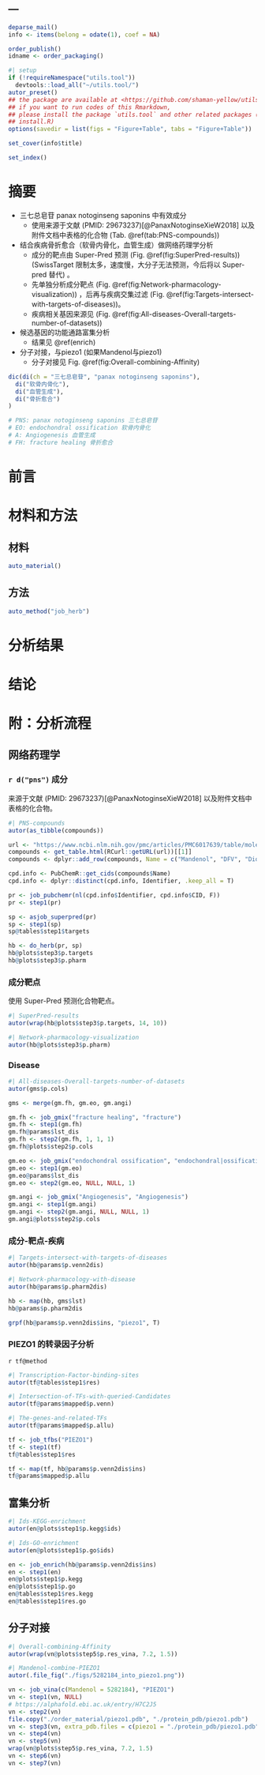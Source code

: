 ---
---

```r
deparse_mail()
info <- items(belong = odate(1), coef = NA)

order_publish()
idname <- order_packaging()
```

```r
#| setup
if (!requireNamespace("utils.tool"))
  devtools::load_all("~/utils.tool/")
autor_preset()
## the package are available at <https://github.com/shaman-yellow/utils.tool>
## if you want to run codes of this Rmarkdown,
## please install the package `utils.tool` and other related packages (run
## install.R)
options(savedir = list(figs = "Figure+Table", tabs = "Figure+Table"))
```

```r
set_cover(info$title)
```

```r
set_index()
```

# 摘要 {#abstract}

- 三七总皂苷 panax notoginseng saponins 中有效成分
    - 使用来源于文献 (PMID: 29673237)[@PanaxNotoginseXieW2018] 以及附件文档中表格的化合物 (Tab. \@ref(tab:PNS-compounds)) 
- 结合疾病骨折愈合（软骨内骨化，血管生成）做网络药理学分析
    - 成分的靶点由 Super-Pred 预测 (Fig. \@ref(fig:SuperPred-results)) (SwissTarget 限制太多，速度慢，大分子无法预测，今后将以 Super-pred 替代) 。
    - 先单独分析成分靶点 (Fig. \@ref(fig:Network-pharmacology-visualization)) ，后再与疾病交集过滤 (Fig. \@ref(fig:Targets-intersect-with-targets-of-diseases))。
    - 疾病相关基因来源见 (Fig. \@ref(fig:All-diseases-Overall-targets-number-of-datasets))
- 候选基因的功能通路富集分析
    - 结果见 \@ref(enrich)
- 分子对接，与piezo1 (如果Mandenol与piezo1)
    - 分子对接见 Fig. \@ref(fig:Overall-combining-Affinity)

```r
dic(di(ch = "三七总皂苷", "panax notoginseng saponins"),
  di("软骨内骨化"),
  di("血管生成"),
  di("骨折愈合")
)

# PNS: panax notoginseng saponins 三七总皂苷
# EO: endochondral ossification 软骨内骨化
# A: Angiogenesis 血管生成
# FH: fracture healing 骨折愈合
```

# 前言 {#introduction}

# 材料和方法 {#methods}

## 材料

```r
auto_material()
```

## 方法

```r
auto_method("job_herb")
```

# 分析结果 {#results}

# 结论 {#dis}

# 附：分析流程 {#workflow}

## 网络药理学

### `r d("pns")` 成分

来源于文献 (PMID: 29673237)[@PanaxNotoginseXieW2018] 以及附件文档中表格的化合物。

```r
#| PNS-compounds
autor(as_tibble(compounds))
```

```r
url <- "https://www.ncbi.nlm.nih.gov/pmc/articles/PMC6017639/table/molecules-23-00940-t003/?report=objectonly"
compounds <- get_table.html(RCurl::getURL(url))[[1]]
compounds <- dplyr::add_row(compounds, Name = c("Mandenol", "DFV", "Diop", "beta-sitosterol", "Stigmasterol", "quercetin"))

cpd.info <- PubChemR::get_cids(compounds$Name)
cpd.info <- dplyr::distinct(cpd.info, Identifier, .keep_all = T)

pr <- job_pubchemr(nl(cpd.info$Identifier, cpd.info$CID, F))
pr <- step1(pr)

sp <- asjob_superpred(pr)
sp <- step1(sp)
sp@tables$step1$targets

hb <- do_herb(pr, sp)
hb@plots$step3$p.targets
hb@plots$step3$p.pharm

```

### 成分靶点

使用 Super-Pred 预测化合物靶点。

```r
#| SuperPred-results
autor(wrap(hb@plots$step3$p.targets, 14, 10))
```

```r
#| Network-pharmacology-visualization
autor(hb@plots$step3$p.pharm)
```

### Disease

```r
#| All-diseases-Overall-targets-number-of-datasets
autor(gms$p.cols)
```

```r
gms <- merge(gm.fh, gm.eo, gm.angi)
```

```r
gm.fh <- job_gmix("fracture healing", "fracture")
gm.fh <- step1(gm.fh)
gm.fh@params$lst_dis
gm.fh <- step2(gm.fh, 1, 1, 1)
gm.fh@plots$step2$p.cols

```

```r
gm.eo <- job_gmix("endochondral ossification", "endochondral|ossification")
gm.eo <- step1(gm.eo)
gm.eo@params$lst_dis
gm.eo <- step2(gm.eo, NULL, NULL, 1)
```

```r
gm.angi <- job_gmix("Angiogenesis", "Angiogenesis")
gm.angi <- step1(gm.angi)
gm.angi <- step2(gm.angi, NULL, NULL, 1)
gm.angi@plots$step2$p.cols
```

### 成分-靶点-疾病

```r
#| Targets-intersect-with-targets-of-diseases
autor(hb@params$p.venn2dis)
```

```r
#| Network-pharmacology-with-disease
autor(hb@params$p.pharm2dis)
```

```r
hb <- map(hb, gms$lst)
hb@params$p.pharm2dis

grpf(hb@params$p.venn2dis$ins, "piezo1", T)
```

### PIEZO1 的转录因子分析

`r tf@method`

```r
#| Transcription-Factor-binding-sites
autor(tf@tables$step1$res)
```

```r
#| Intersection-of-TFs-with-queried-Candidates
autor(tf@params$mapped$p.venn)
```

```r
#| The-genes-and-related-TFs
autor(tf@params$mapped$p.allu)
```

```r
tf <- job_tfbs("PIEZO1")
tf <- step1(tf)
tf@tables$step1$res

tf <- map(tf, hb@params$p.venn2dis$ins)
tf@params$mapped$p.allu
```

## 富集分析 {#enrich}

```r
#| Ids-KEGG-enrichment
autor(en@plots$step1$p.kegg$ids)
```

```r
#| Ids-GO-enrichment
autor(en@plots$step1$p.go$ids)
```

```r
en <- job_enrich(hb@params$p.venn2dis$ins)
en <- step1(en)
en@plots$step1$p.kegg
en@plots$step1$p.go
en@tables$step1$res.kegg
en@tables$step1$res.go

```

## 分子对接

```r
#| Overall-combining-Affinity
autor(wrap(vn@plots$step5$p.res_vina, 7.2, 1.5))
```

```r
#| Mandenol-combine-PIEZO1
autor(.file_fig("./figs/5282184_into_piezo1.png"))
```

```r
vn <- job_vina(c(Mandenol = 5282184), "PIEZO1")
vn <- step1(vn, NULL)
# https://alphafold.ebi.ac.uk/entry/H7C2J5
vn <- step2(vn)
file.copy("./order_material/piezo1.pdb", "./protein_pdb/piezo1.pdb")
vn <- step3(vn, extra_pdb.files = c(piezo1 = "./protein_pdb/piezo1.pdb"), extra_layouts = nl(5282184, "piezo1"))
vn <- step4(vn)
vn <- step5(vn)
wrap(vn@plots$step5$p.res_vina, 7.2, 1.5)
vn <- step6(vn)
vn <- step7(vn)
```



